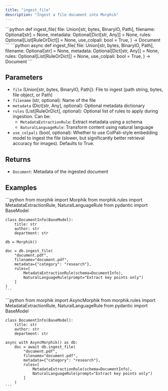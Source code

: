 ```yaml
---
title: "ingest_file"
description: "Ingest a file document into Morphik"
---
```


<Tabs>
  <Tab title="Sync">
    ```python
    def ingest_file(
        file: Union[str, bytes, BinaryIO, Path],
        filename: Optional[str] = None,
        metadata: Optional[Dict[str, Any]] = None,
        rules: Optional[List[RuleOrDict]] = None,
        use_colpali: bool = True,
    ) -> Document
    ```
  </Tab>
  <Tab title="Async">
    ```python
    async def ingest_file(
        file: Union[str, bytes, BinaryIO, Path],
        filename: Optional[str] = None,
        metadata: Optional[Dict[str, Any]] = None,
        rules: Optional[List[RuleOrDict]] = None,
        use_colpali: bool = True,
    ) -> Document
    ```
  </Tab>
</Tabs>

## Parameters

- `file` (Union[str, bytes, BinaryIO, Path]): File to ingest (path string, bytes, file object, or Path)
- `filename` (str, optional): Name of the file
- `metadata` (Dict[str, Any], optional): Optional metadata dictionary
- `rules` (List[RuleOrDict], optional): Optional list of rules to apply during ingestion. Can be:
  - `MetadataExtractionRule`: Extract metadata using a schema
  - `NaturalLanguageRule`: Transform content using natural language
- `use_colpali` (bool, optional): Whether to use ColPali-style embedding model to ingest the file (slower, but significantly better retrieval accuracy for images). Defaults to True.

## Returns

- `Document`: Metadata of the ingested document

## Examples

<Tabs>
  <Tab title="Sync">
    ```python
    from morphik import Morphik
    from morphik.rules import MetadataExtractionRule, NaturalLanguageRule
    from pydantic import BaseModel
    
    class DocumentInfo(BaseModel):
        title: str
        author: str
        department: str
    
    db = Morphik()
    
    doc = db.ingest_file(
        "document.pdf",
        filename="document.pdf",
        metadata={"category": "research"},
        rules=[
            MetadataExtractionRule(schema=DocumentInfo),
            NaturalLanguageRule(prompt="Extract key points only")
        ]
    )
    ```
  </Tab>
  <Tab title="Async">
    ```python
    from morphik import AsyncMorphik
    from morphik.rules import MetadataExtractionRule, NaturalLanguageRule
    from pydantic import BaseModel
    
    class DocumentInfo(BaseModel):
        title: str
        author: str
        department: str
    
    async with AsyncMorphik() as db:
        doc = await db.ingest_file(
            "document.pdf",
            filename="document.pdf",
            metadata={"category": "research"},
            rules=[
                MetadataExtractionRule(schema=DocumentInfo),
                NaturalLanguageRule(prompt="Extract key points only")
            ]
        )
    ```
  </Tab>
</Tabs>